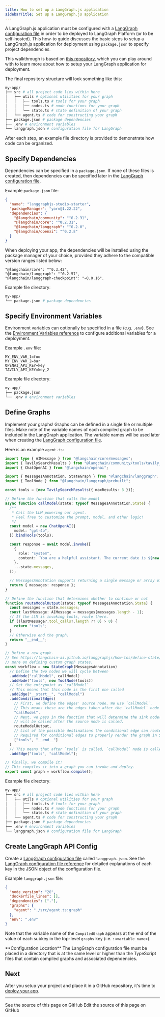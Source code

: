 ```yaml
---
title: How to set up a LangGraph.js application
sidebarTitle: Set up a LangGraph.js application
---
```

A LangGraph.js application must be configured with a [LangGraph configuration file](/langgraph-platform/cli#configuration-file) in order to be deployed to LangGraph Platform (or to be self-hosted). This how-to guide discusses the basic steps to setup a LangGraph.js application for deployment using `package.json` to specify project dependencies.

This walkthrough is based on [this repository](https://github.com/langchain-ai/langgraphjs-studio-starter), which you can play around with to learn more about how to setup your LangGraph application for deployment.

The final repository structure will look something like this:

```bash
my-app/
├── src # all project code lies within here
│   ├── utils # optional utilities for your graph
│   │   ├── tools.ts # tools for your graph
│   │   ├── nodes.ts # node functions for your graph
│   │   └── state.ts # state definition of your graph
│   └── agent.ts # code for constructing your graph
├── package.json # package dependencies
├── .env # environment variables
└── langgraph.json # configuration file for LangGraph
```

After each step, an example file directory is provided to demonstrate how code can be organized.

## Specify Dependencies

Dependencies can be specified in a `package.json`. If none of these files is created, then dependencies can be specified later in the [LangGraph configuration file](#create-langgraph-api-config).

Example `package.json` file:

```json
{
  "name": "langgraphjs-studio-starter",
  "packageManager": "yarn@1.22.22",
  "dependencies": {
    "@langchain/community": "^0.2.31",
    "@langchain/core": "^0.2.31",
    "@langchain/langgraph": "^0.2.0",
    "@langchain/openai": "^0.2.8"
  }
}
```

When deploying your app, the dependencies will be installed using the package manager of your choice, provided they adhere to the compatible version ranges listed below:

```
"@langchain/core": "^0.3.42",
"@langchain/langgraph": "^0.2.57",
"@langchain/langgraph-checkpoint": "~0.0.16",
```

Example file directory:

```bash
my-app/
└── package.json # package dependencies
```

## Specify Environment Variables

Environment variables can optionally be specified in a file (e.g. `.env`). See the [Environment Variables reference](/langgraph-platform/env-var) to configure additional variables for a deployment.

Example `.env` file:

```
MY_ENV_VAR_1=foo
MY_ENV_VAR_2=bar
OPENAI_API_KEY=key
TAVILY_API_KEY=key_2
```

Example file directory:

```bash
my-app/
├── package.json
└── .env # environment variables
```

## Define Graphs

Implement your graphs! Graphs can be defined in a single file or multiple files. Make note of the variable names of each compiled graph to be included in the LangGraph application. The variable names will be used later when creating the [LangGraph configuration file](/langgraph-platform/cli#configuration-file).

Here is an example `agent.ts`:

```ts
import type { AIMessage } from "@langchain/core/messages";
import { TavilySearchResults } from "@langchain/community/tools/tavily_search";
import { ChatOpenAI } from "@langchain/openai";

import { MessagesAnnotation, StateGraph } from "@langchain/langgraph";
import { ToolNode } from "@langchain/langgraph/prebuilt";

const tools = [new TavilySearchResults({ maxResults: 3 })];

// Define the function that calls the model
async function callModel(state: typeof MessagesAnnotation.State) {
  /**
   * Call the LLM powering our agent.
   * Feel free to customize the prompt, model, and other logic!
   */
  const model = new ChatOpenAI({
    model: "gpt-4o",
  }).bindTools(tools);

  const response = await model.invoke([
    {
      role: "system",
      content: `You are a helpful assistant. The current date is ${new Date().getTime()}.`,
    },
    ...state.messages,
  ]);

  // MessagesAnnotation supports returning a single message or array of messages
  return { messages: response };
}

// Define the function that determines whether to continue or not
function routeModelOutput(state: typeof MessagesAnnotation.State) {
  const messages = state.messages;
  const lastMessage: AIMessage = messages[messages.length - 1];
  // If the LLM is invoking tools, route there.
  if ((lastMessage?.tool_calls?.length ?? 0) > 0) {
    return "tools";
  }
  // Otherwise end the graph.
  return "__end__";
}

// Define a new graph.
// See https://langchain-ai.github.io/langgraphjs/how-tos/define-state/#getting-started for
// more on defining custom graph states.
const workflow = new StateGraph(MessagesAnnotation)
  // Define the two nodes we will cycle between
  .addNode("callModel", callModel)
  .addNode("tools", new ToolNode(tools))
  // Set the entrypoint as `callModel`
  // This means that this node is the first one called
  .addEdge("__start__", "callModel")
  .addConditionalEdges(
    // First, we define the edges' source node. We use `callModel`.
    // This means these are the edges taken after the `callModel` node is called.
    "callModel",
    // Next, we pass in the function that will determine the sink node(s), which
    // will be called after the source node is called.
    routeModelOutput,
    // List of the possible destinations the conditional edge can route to.
    // Required for conditional edges to properly render the graph in Studio
    ["tools", "__end__"]
  )
  // This means that after `tools` is called, `callModel` node is called next.
  .addEdge("tools", "callModel");

// Finally, we compile it!
// This compiles it into a graph you can invoke and deploy.
export const graph = workflow.compile();
```

Example file directory:

```bash
my-app/
├── src # all project code lies within here
│   ├── utils # optional utilities for your graph
│   │   ├── tools.ts # tools for your graph
│   │   ├── nodes.ts # node functions for your graph
│   │   └── state.ts # state definition of your graph
│   └── agent.ts # code for constructing your graph
├── package.json # package dependencies
├── .env # environment variables
└── langgraph.json # configuration file for LangGraph
```

## Create LangGraph API Config

Create a [LangGraph configuration file](/langgraph-platform/cli#configuration-file) called `langgraph.json`. See the [LangGraph configuration file reference](/langgraph-platform/cli#configuration-file) for detailed explanations of each key in the JSON object of the configuration file.

Example `langgraph.json` file:

```json
{
  "node_version": "20",
  "dockerfile_lines": [],
  "dependencies": ["."],
  "graphs": {
    "agent": "./src/agent.ts:graph"
  },
  "env": ".env"
}
```

Note that the variable name of the `CompiledGraph` appears at the end of the value of each subkey in the top-level `graphs` key (i.e. `:<variable_name>`).

<Info>
**Configuration Location**
The LangGraph configuration file must be placed in a directory that is at the same level or higher than the TypeScript files that contain compiled graphs and associated dependencies.
</Info>

## Next

After you setup your project and place it in a GitHub repository, it's time to [deploy your app](/langgraph-platform/deploy-to-cloud).

---

<CardGroup cols={2}>
  <Card title="View Source" icon="eye" href="https://github.com/langchain-ai/docs/blob/main/src/langgraph-platform/setup-javascript.mdx">
    See the source of this page on GitHub
  </Card>
  <Card title="Edit Source" icon="pen-to-square" href="https://github.com/langchain-ai/docs/edit/main/src/langgraph-platform/setup-javascript.mdx">
    Edit the source of this page on GitHub
  </Card>
</CardGroup>
